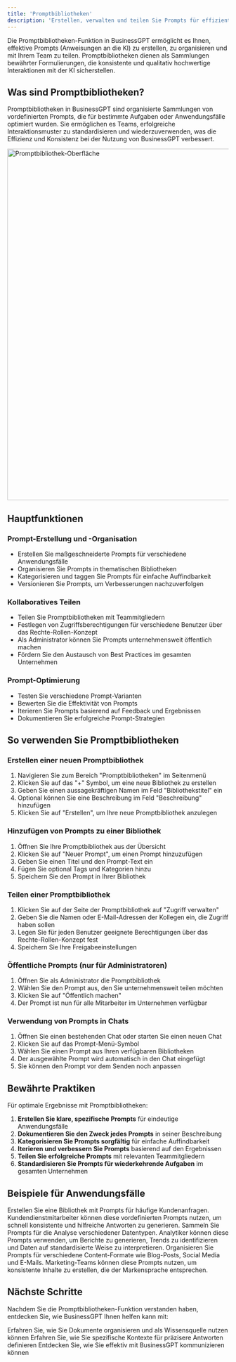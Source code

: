 ```yaml
---
title: 'Promptbibliotheken'
description: 'Erstellen, verwalten und teilen Sie Prompts für effiziente KI-Interaktionen'
---
```



Die Promptbibliotheken-Funktion in BusinessGPT ermöglicht es Ihnen, effektive Prompts (Anweisungen an die KI) zu erstellen, zu organisieren und mit Ihrem Team zu teilen. Promptbibliotheken dienen als Sammlungen bewährter Formulierungen, die konsistente und qualitativ hochwertige Interaktionen mit der KI sicherstellen.

## Was sind Promptbibliotheken?

Promptbibliotheken in BusinessGPT sind organisierte Sammlungen von vordefinierten Prompts, die für bestimmte Aufgaben oder Anwendungsfälle optimiert wurden. Sie ermöglichen es Teams, erfolgreiche Interaktionsmuster zu standardisieren und wiederzuverwenden, was die Effizienz und Konsistenz bei der Nutzung von BusinessGPT verbessert.

<img
  src="/images/screen/prompt_library_dark.png"
  alt="Promptbibliothek-Oberfläche"
  width="800"
/>

## Hauptfunktionen

### Prompt-Erstellung und -Organisation

- Erstellen Sie maßgeschneiderte Prompts für verschiedene Anwendungsfälle
- Organisieren Sie Prompts in thematischen Bibliotheken
- Kategorisieren und taggen Sie Prompts für einfache Auffindbarkeit
- Versionieren Sie Prompts, um Verbesserungen nachzuverfolgen

### Kollaboratives Teilen

- Teilen Sie Promptbibliotheken mit Teammitgliedern
- Festlegen von Zugriffsberechtigungen für verschiedene Benutzer über das Rechte-Rollen-Konzept
- Als Administrator können Sie Prompts unternehmensweit öffentlich machen
- Fördern Sie den Austausch von Best Practices im gesamten Unternehmen

### Prompt-Optimierung

- Testen Sie verschiedene Prompt-Varianten
- Bewerten Sie die Effektivität von Prompts
- Iterieren Sie Prompts basierend auf Feedback und Ergebnissen
- Dokumentieren Sie erfolgreiche Prompt-Strategien

## So verwenden Sie Promptbibliotheken

### Erstellen einer neuen Promptbibliothek

1. Navigieren Sie zum Bereich "Promptbibliotheken" im Seitenmenü
2. Klicken Sie auf das "+" Symbol, um eine neue Bibliothek zu erstellen
3. Geben Sie einen aussagekräftigen Namen im Feld "Bibliothekstitel" ein
4. Optional können Sie eine Beschreibung im Feld "Beschreibung" hinzufügen
5. Klicken Sie auf "Erstellen", um Ihre neue Promptbibliothek anzulegen

### Hinzufügen von Prompts zu einer Bibliothek

1. Öffnen Sie Ihre Promptbibliothek aus der Übersicht
2. Klicken Sie auf "Neuer Prompt", um einen Prompt hinzuzufügen
3. Geben Sie einen Titel und den Prompt-Text ein
4. Fügen Sie optional Tags und Kategorien hinzu
5. Speichern Sie den Prompt in Ihrer Bibliothek

### Teilen einer Promptbibliothek

1. Klicken Sie auf der Seite der Promptbibliothek auf "Zugriff verwalten"
2. Geben Sie die Namen oder E-Mail-Adressen der Kollegen ein, die Zugriff haben sollen
3. Legen Sie für jeden Benutzer geeignete Berechtigungen über das Rechte-Rollen-Konzept fest
4. Speichern Sie Ihre Freigabeeinstellungen

### Öffentliche Prompts (nur für Administratoren)

1. Öffnen Sie als Administrator die Promptbibliothek
2. Wählen Sie den Prompt aus, den Sie unternehmensweit teilen möchten
3. Klicken Sie auf "Öffentlich machen"
4. Der Prompt ist nun für alle Mitarbeiter im Unternehmen verfügbar

### Verwendung von Prompts in Chats

1. Öffnen Sie einen bestehenden Chat oder starten Sie einen neuen Chat
2. Klicken Sie auf das Prompt-Menü-Symbol
3. Wählen Sie einen Prompt aus Ihren verfügbaren Bibliotheken
4. Der ausgewählte Prompt wird automatisch in den Chat eingefügt
5. Sie können den Prompt vor dem Senden noch anpassen

## Bewährte Praktiken

Für optimale Ergebnisse mit Promptbibliotheken:

1. **Erstellen Sie klare, spezifische Prompts** für eindeutige Anwendungsfälle
2. **Dokumentieren Sie den Zweck jedes Prompts** in seiner Beschreibung
3. **Kategorisieren Sie Prompts sorgfältig** für einfache Auffindbarkeit
4. **Iterieren und verbessern Sie Prompts** basierend auf den Ergebnissen
5. **Teilen Sie erfolgreiche Prompts** mit relevanten Teammitgliedern
6. **Standardisieren Sie Prompts für wiederkehrende Aufgaben** im gesamten Unternehmen

## Beispiele für Anwendungsfälle

<AccordionGroup>
  <Accordion title="Kundenservice-Prompts">
    Erstellen Sie eine Bibliothek mit Prompts für häufige Kundenanfragen. Kundendienstmitarbeiter können diese vordefinierten Prompts nutzen, um schnell konsistente und hilfreiche Antworten zu generieren.
  </Accordion>
  <Accordion title="Datenanalyse-Prompts">
    Sammeln Sie Prompts für die Analyse verschiedener Datentypen. Analytiker können diese Prompts verwenden, um Berichte zu generieren, Trends zu identifizieren und Daten auf standardisierte Weise zu interpretieren.
  </Accordion>
  <Accordion title="Content-Erstellungs-Prompts">
    Organisieren Sie Prompts für verschiedene Content-Formate wie Blog-Posts, Social Media und E-Mails. Marketing-Teams können diese Prompts nutzen, um konsistente Inhalte zu erstellen, die der Markensprache entsprechen.
  </Accordion>
</AccordionGroup>

## Nächste Schritte

Nachdem Sie die Promptbibliotheken-Funktion verstanden haben, entdecken Sie, wie BusinessGPT Ihnen helfen kann mit:

<CardGroup>
  <Card 
    title="Wissensdatenbank" 
    icon="database" 
    href="/features/knowledge-library"
  >
    Erfahren Sie, wie Sie Dokumente organisieren und als Wissensquelle nutzen können
  </Card>
  <Card 
    title="Anweisungen" 
    icon="list-check" 
    href="/features/instructions"
  >
    Erfahren Sie, wie Sie spezifische Kontexte für präzisere Antworten definieren
  </Card>
  <Card 
    title="Chat" 
    icon="comments" 
    href="/features/chat"
  >
    Entdecken Sie, wie Sie effektiv mit BusinessGPT kommunizieren können
  </Card>
</CardGroup>